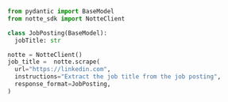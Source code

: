   ```python scrape.py
from pydantic import BaseModel
from notte_sdk import NotteClient

class JobPosting(BaseModel):
	jobTitle: str

notte = NotteClient()
job_title =  notte.scrape(
	url="https://linkedin.com",
	instructions="Extract the job title from the job posting",
	response_format=JobPosting,
)
   ```
